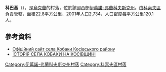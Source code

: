 {{coord|48|19|33|N|25|14|5|E|scale:30000|display=title}}

'''科巴基'''（{{lang-uk|Кобаки}}），是[[烏克蘭|烏克蘭]]的村落，位於該國西部[[伊萬諾-弗蘭科夫斯克州|伊萬諾-弗蘭科夫斯克州]]，由[[科索夫區|科索夫區]]負責管轄，面積22.8平方公里，2001年人口2,734，人口密度每平方公里120.1人。

==參考資料==
* [https://web.archive.org/web/20160422024121/http://kobaky.kosiv.net/ Офіційний сайт села Кобаки Косівського району]
* [https://web.archive.org/web/20151222172940/http://www.ukrainica.org.ua/ukr/projects/sela_ukraini/istorii_sel/1193-1193 ІСТОРІЯ СЕЛА КОБАКИ НА КОСІВЩИНІ]

{{DEFAULTSORT:Кобаки}}
[[Category:伊萬諾-弗蘭科夫斯克州村落|Category:伊萬諾-弗蘭科夫斯克州村落]]
[[Category:科索夫區村落|Category:科索夫區村落]]


{{IvanoFrankivsk-geo-stub}}
